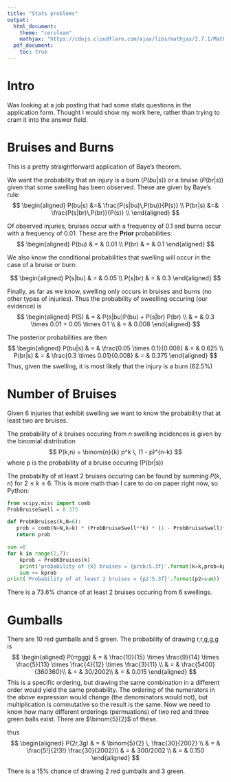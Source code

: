 ```yaml
---
title: "Stats problems"
output:
  html_document:
    theme: "cerulean"
    mathjax: "https://cdnjs.cloudflare.com/ajax/libs/mathjax/2.7.1/MathJax.js?config=TeX-AMS-MML_HTMLorMML"
  pdf_document:
    toc: true
---
```


# Intro
Was looking at a job posting that had some stats questions in the application form. Thought I would show my work here, rather than trying to cram it into the answer field.

# Bruises and Burns
This is a pretty straightforward application of Baye's theorem.

We want the probability that an injury is a burn ($P(bu|s)$) or a bruise ($P(br|s)$) given that some swelling has been observed. These are given by Baye's rule:
$$
\begin{aligned}
P(bu|s) &=& \frac{P(s|bu)\,P(bu)}{P(s)} \\
P(br|s) &=& \frac{P(s|br)\,P(br)}{P(s)} \\
\end{aligned}
$$

Of observed injuries, bruises occur with a frequency of 0.1 and burns occur with a frequency of 0.01. These are the __Prior__ probabilities:
$$
\begin{aligned}
P(bu) & = & 0.01 \\
P(br) & = & 0.1 
\end{aligned}
$$

We also know the conditional probabilities that swelling will occur in the case of a bruise or burn:

$$
\begin{aligned}
P(s|bu) & = & 0.05 \\
P(s|br) & = & 0.3
\end{aligned}
$$

Finally, as far as we know, swelling only occurs in bruises and burns (no other types of injuries). Thus the probability of sweelling occuring (our evidence) is
$$
\begin{aligned}
P(S) & = & P(s|bu)P(bu) + P(s|br) P(br) \\
& = & 0.3 \times 0.01 + 0.05 \times 0.1 \\
& = & 0.008
\end{aligned}
$$

The posterior probabilities are then
$$
\begin{aligned}
P(bu|s) & = & \frac{0.05 \times 0.1}{0.008} & = & 0.625 \\
P(br|s) & = & \frac{0.3 \times 0.01}{0.008} & = & 0.375
\end{aligned}
$$
Thus, given the swelling, it is most likely that the injury is a burn (62.5%)

# Number of Bruises

Given 6 injuries that exhibit swelling we want to know the probability that at least two are bruises.

The probability of $k$ bruises occuring from $n$ swelling incidences is given by the binomial distribution
$$ 
P(k,n) = \binom{n}{k} p^k \, (1 - p)^{n-k}
$$
where p is the probability of a bruise occuring (P(br|s))

The probabilty of at least 2 bruises occuring can be found by summing $P(k,n)$ for $2 \leq k \leq 6$.
This is more math than I care to do on paper right now, so Python:

```python

from scipy.misc import comb
ProbBruiseSwell = 0.375

def ProbKBruises(k,N=6):
   prob = comb(N=N,k=k) * (ProbBruiseSwell**k) * (1 - ProbBruiseSwell)**(N - k)
   return prob

sum =0
for k in range(2,7):
    kprob = ProbKBruises(k)
    print('probability of {k} bruises = {prob:5.3f}'.format(k=k,prob=kprob))
    sum += kprob
print('Probability of at least 2 bruises = {p2:5.3f}'.format(p2=sum))

```

There is a 73.6% chance of at least 2 bruises occuring from 6 swellings.

# Gumballs

There are 10 red gumballs and 5 green. The probability of drawing r,r,g,g,g is 
$$
\begin{aligned} 
P(rrggg) & = & \frac{10}{15} \times \frac{9}{14} \times \frac{5}{13} \times \frac{4}{12} \times \frac{3}{11} \\
& = & \frac{5400}{360360}\\
& = & 30/2002\\
& = & 0.015
\end{aligned}
$$
This is a specific ordering, but drawing the same combination in a different order would yield the same probability. The ordering of the numerators in the above expression would change (the denominators would not), but multiplication is commutative so the result is the same. Now we need to know how many different orderings (permuations) of two red and three green balls exist. There are $\binom{5}{2}$ of these.

thus
$$
\begin{aligned}
P(2r,3g) & = & \binom{5}{2} \, \frac{30}{2002} \\
& = & \frac{5!}{2!3!} \frac{30}{2002}\\
& = & 300/2002 \\
& = & 0.150
\end{aligned}
$$

There is a 15% chance of drawing 2 red gumballs and 3 green.


<!-- 

5 choose 2
5! / 3! 2! = 120/6/2 = 10
rrggg
rgrgg
rggrg
rgggr
grrgg
grgrg
grggr
ggrrg
ggrgr
gggrr

4 +2 -1
2
 -->

